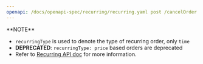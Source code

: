 ```yaml
---
openapi: /docs/openapi-spec/recurring/recurring.yaml post /cancelOrder
---
```


<Info>
  **NOTE**

  - `recurringType` is used to denote the type of recurring order, only `time`
  - **DEPRECATED**: `recurringType: price` based orders are deprecated
  - Refer to [Recurring API doc](/docs/recurring-api/cancel-order) for more information.
</Info>

